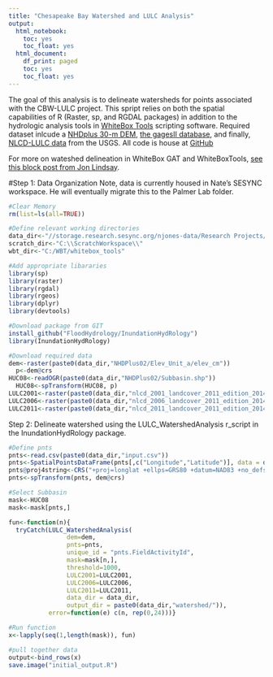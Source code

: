 ```yaml
---
title: "Chesapeake Bay Watershed and LULC Analysis"
output:
  html_notebook:
    toc: yes
    toc_float: yes
  html_document:
    df_print: paged
    toc: yes
    toc_float: yes
---
```


The goal of this analysis is to delineate watersheds for points associated with the CBW-LULC project. This spript relies on both the spatial capabilities of R (Raster, sp, and RGDAL packages) in addition to the hydrologic analysis tools in [WhiteBox Tools](http://www.uoguelph.ca/~hydrogeo/WhiteboxTools/index.html) scripting software. Required dataset inlcude a [NHDplus 30-m DEM](http://www.horizon-systems.com/NHDPlus/NHDPlusV1_02.php), [the gagesII database](https://water.usgs.gov/GIS/metadata/usgswrd/XML/gagesII_Sept2011.xml), and finally, [NLCD-LULC data](https://water.usgs.gov/GIS/metadata/usgswrd/XML/gagesII_Sept2011.xml) from the USGS. All code is house at [GitHub](https://github.com/FloodHydrology/InundationHydRology)

For more on wateshed delineation in WhiteBox GAT and WhiteBoxTools, [see this block post from Jon Lindsay](https://whiteboxgeospatial.wordpress.com/2014/05/04/mapping-watersheds-in-whitebox-gat/).

#Step 1: Data Organization
Note, data is currently housed in Nate's SESYNC workspace.  He will eventually migrate this to the Palmer Lab folder. 

```r
#Clear Memory
rm(list=ls(all=TRUE))

#Define relevant working directories
data_dir<-"//storage.research.sesync.org/njones-data/Research Projects/LULC_CBW/Spatial_Data/"
scratch_dir<-"C:\\ScratchWorkspace\\"
wbt_dir<-"C:/WBT/whitebox_tools"

#Add appropriate libararies
library(sp)
library(raster)
library(rgdal)
library(rgeos)
library(dplyr)
library(devtools)

#Download package from GIT
install_github("FloodHydrology/InundationHydRology")
library(InundationHydRology)

#Download required data
dem<-raster(paste0(data_dir,"NHDPlus02/Elev_Unit_a/elev_cm"))
  p<-dem@crs
HUC08<-readOGR(paste0(data_dir,"NHDPlus02/Subbasin.shp"))
  HUC08<-spTransform(HUC08, p)
LULC2001<-raster(paste0(data_dir,"nlcd_2001_landcover_2011_edition_2014_10_10/nlcd_2001_landcover_2011_edition_2014_10_10/nlcd_2001_landcover_2011_edition_2014_10_10.img"))
LULC2006<-raster(paste0(data_dir,"nlcd_2006_landcover_2011_edition_2014_10_10/nlcd_2006_landcover_2011_edition_2014_10_10.img"))
LULC2011<-raster(paste0(data_dir,"nlcd_2011_landcover_2011_edition_2014_10_10/nlcd_2011_landcover_2011_edition_2014_10_10.img"))

```

Step 2: Delineate watershed using the LULC_WatershedAnalysis r_script in the InundationHydRology package. 

```r
#Define pnts
pnts<-read.csv(paste0(data_dir,"input.csv"))
pnts<-SpatialPointsDataFrame(pnts[,c("Longitude","Latitude")], data = data.frame(pnts$FieldActivityId))
pnts@proj4string<-CRS("+proj=longlat +ellps=GRS80 +datum=NAD83 +no_defs")
pnts<-spTransform(pnts, dem@crs)

#Select Subbasin
mask<-HUC08
mask<-mask[pnts,]

fun<-function(n){
  tryCatch(LULC_WatershedAnalysis(  
                dem=dem,  
                pnts=pnts,
                unique_id = "pnts.FieldActivityId",
                mask=mask[n,], 
                threshold=1000,
                LULC2001=LULC2001,
                LULC2006=LULC2006,
                LULC2011=LULC2011, 
                data_dir = data_dir, 
                output_dir = paste0(data_dir,"watershed/")), 
           error=function(e) c(n, rep(0,24)))}

#Run function
x<-lapply(seq(1,length(mask)), fun)

#pull together data
output<-bind_rows(x)
save.image("initial_output.R")

```

